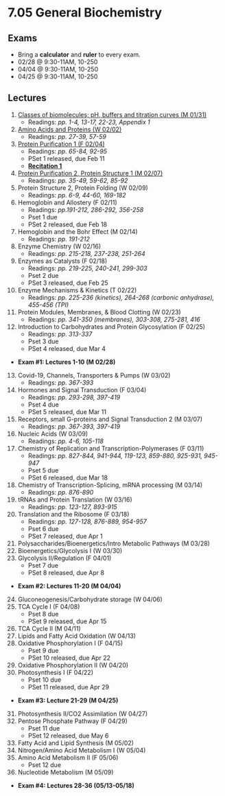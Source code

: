 # 7.05 General Biochemistry

## Exams
- Bring a **calculator** and **ruler** to every exam.
- 02/28 @ 9:30-11AM, 10-250
- 04/04 @ 9:30-11AM, 10-250
- 04/25 @ 9:30-11AM, 10-250

## Lectures
1. [Classes of biomolecules; pH, buffers and titration curves (M 01/31)](./l1)
    - Readings: _pp. 1-4, 13-17, 22-23, Appendix 1_
2. [Amino Acids and Proteins (W 02/02)](./l2)
    - Readings: _pp. 27-39, 57-59_
3. [Protein Purification 1 (F 02/04)](./l3)
    - Readings: _pp. 65-84, 92-95_
    - PSet 1 released, due Feb 11
    - **[Recitation 1](./r1)**
4. [Protein Purification 2, Protein Structure 1 (M 02/07)](./l4)
    - Readings: _pp. 35-49, 59-62, 85-92_
5. Protein Structure 2, Protein Folding (W 02/09)
    - Readings: _pp. 6-9, 44-60, 169-182_
6. Hemoglobin and Allostery (F 02/11)
    - Readings: _pp.191-212, 286-292, 356-258_
    - Pset 1 due
    - PSet 2 released, due Feb 18
7. Hemoglobin and the Bohr Effect (M 02/14)
    - Readings: _pp. 191-212_
8. Enzyme Chemistry (W 02/16)
    - Readings: _pp. 215-218, 237-238, 251-264_
9. Enzymes as Catalysts (F 02/18)
    - Readings: _pp. 219-225, 240-241, 299-303_
    - Pset 2 due
    - PSet 3 released, due Feb 25                 
10. Enzyme Mechanisms & Kinetics (T 02/22)
    - Readings: _pp. 225-236 (kinetics), 264-268 (carbonic anhydrase), 455-456 (TPI)_
11. Protein Modules, Membranes, & Blood Clotting (W 02/23)
    - Readings: _pp. 341-350 (membranes), 303-308, 275-281, 416_
12. Introduction to Carbohydrates and Protein Glycosylation (F 02/25)
    - Readings: _pp. 313-337_
    - Pset 3 due
    - PSet 4 released, due Mar 4
- **Exam #1: Lectures 1-10 (M 02/28)**
13. Covid-19, Channels, Transporters & Pumps (W 03/02)
    - Readings: _pp. 367-393_
14. Hormones and Signal Transduction (F 03/04)
    - Readings: _pp. 293-298, 397-419_
    - Pset 4 due
    - PSet 5 released, due Mar 11
15. Receptors, small G-proteins and Signal Transduction 2 (M 03/07)
    - Readings: _pp. 367-393, 397-419_
16. Nucleic Acids (W 03/09)
    - Readings: _pp. 4-6, 105-118_
17. Chemistry of Replication and Transcription-Polymerases (F 03/11)
    - Readings: _pp. 827-844, 941-944, 119-123, 859-880, 925-931, 945-947_
    - Pset 5 due
    - PSet 6 released, due Mar 18
18. Chemistry of Transcription-Splicing, mRNA processing (M 03/14)
    - Readings: _pp. 876-890_
19. tRNAs and Protein Translation (W 03/16)
    - Readings: _pp. 123-127, 893-915_
20. Translation and the Ribosome (F 03/18)
    - Readings: _pp. 127-128, 876-889, 954-957_
    - Pset 6 due
    - PSet 7 released, due Apr 1
21. Polysaccharides/Bioenergetics/Intro Metabolic Pathways (M 03/28)
22. Bioenergetics/Glycolysis I (W 03/30)
23. Glycolysis II/Regulation (F 04/01)
    - Pset 7 due
    - PSet 8 released, due Apr 8
- **Exam #2: Lectures 11-20 (M 04/04)**
24. Gluconeogenesis/Carbohydrate storage (W 04/06)
25. TCA Cycle I (F 04/08)
    - Pset 8 due
    - PSet 9 released, due Apr 15
26. TCA Cycle II (M 04/11)
27. Lipids and Fatty Acid Oxidation (W 04/13)
28. Oxidative Phosphorylation I (F 04/15)
    - Pset 9 due
    - PSet 10 released, due Apr 22
29. Oxidative Phosphorylation II (W 04/20)
30. Photosynthesis I (F 04/22)
    - Pset 10 due
    - PSet 11 released, due Apr 29
- **Exam #3: Lecture 21-29 (M 04/25)**
31. Photosynthesis II/CO2 Assimilation (W 04/27)
32. Pentose Phosphate Pathway (F 04/29)
    - Pset 11 due
    - PSet 12 released, due May 6
33. Fatty Acid and Lipid Synthesis (M 05/02)
34. Nitrogen/Amino Acid Metabolism I (W 05/04)
35. Amino Acid Metabolism II (F 05/06)
    - Pset 12 due
36. Nucleotide Metabolism (M 05/09)
- **Exam #4: Lectures 28-36 (05/13-05/18)**